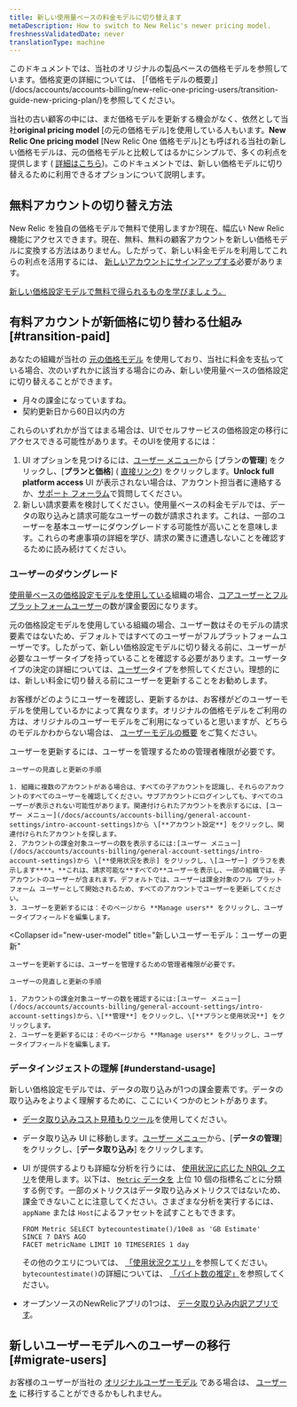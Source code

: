 ```yaml
---
title: 新しい使用量ベースの料金モデルに切り替えます
metaDescription: How to switch to New Relic's newer pricing model.
freshnessValidatedDate: never
translationType: machine
---
```


<Callout variant="important">
  このドキュメントでは、当社のオリジナルの製品ベースの価格モデルを参照しています。価格変更の詳細については、 [「価格モデルの概要」](/docs/accounts/accounts-billing/new-relic-one-pricing-users/transition-guide-new-pricing-plan/)を参照してください。
</Callout>

当社の古い顧客の中には、まだ価格モデルを更新する機会がなく、依然として当社**original pricing model** \[の元の価格モデル]を使用している人もいます。**New Relic One pricing model** \[New Relic One 価格モデル]とも呼ばれる当社の新しい価格モデルは、元の価格モデルと比較してはるかにシンプルで、多くの利点を提供します ( [詳細はこちら](/docs/accounts/accounts-billing/new-relic-one-pricing-billing/new-relic-one-pricing-billing))。このドキュメントでは、新しい価格モデルに切り替えるために利用できるオプションについて説明します。

## 無料アカウントの切り替え方法

New Relic を独自の価格モデルで無料で使用しますか?現在、幅広い New Relic 機能にアクセスできます。現在、無料、無料の顧客アカウントを新しい価格モデルに変換する方法はありません。したがって、新しい料金モデルを利用してこれらの利点を活用するには、 [新しいアカウントにサインアップする](https://newrelic.com/signup)必要があります。

[新しい価格設定モデルで無料で得られるものを学びましょう。](/docs/accounts/accounts-billing/new-relic-one-pricing-billing/new-relic-one-pricing-billing/#free)

## 有料アカウントが新価格に切り替わる仕組み [#transition-paid]

あなたの組織が当社の [元の価格モデル](/docs/accounts/original-accounts-billing/original-product-based-pricing/overview-user-models) を使用しており、当社に料金を支払っている場合、次のいずれかに該当する場合にのみ、新しい使用量ベースの価格設定に切り替えることができます。

* 月々の課金になっていますね。
* 契約更新日から60日以内の方

これらのいずれかが当てはまる場合は、UIでセルフサービスの価格設定の移行にアクセスできる可能性があります。そのUIを使用するには：

1. UI オプションを見つけるには、[ユーザー メニュー](/docs/accounts/accounts-billing/general-account-settings/intro-account-settings)から \[プラン**の管理**] をクリックし、\[**プランと価格**] ( [直接リンク](https://one.newrelic.com/launcher/nr1-core.settings?pane=eyJhY2NvdW50SWQiOjI0NDEyODYsIm5lcmRsZXRJZCI6ImNvbW1lcmNlLW5lcmRsZXRzLm5yLXNob3AtZW50cnkiLCJwYXRoIjoiL3BsYW5zLWFuZC1wcmljaW5nIiwibWlncmF0aW9uRWxpZ2libGUiOnRydWUsImFjY291bnROYW1lIjoiU3RyYWRvcyBMYWJzIn0=&platform%5BaccountId%5D=)) をクリックします。**Unlock full platform access** UI が表示されない場合は、アカウント担当者に連絡するか、[サポート フォーラム](https://discuss.newrelic.com/)で質問してください。
2. 新しい請求要素を検討してください。使用量ベースの料金モデルでは、データの取り込みと請求可能なユーザーの数が請求されます。これは、一部のユーザーを基本ユーザーにダウングレードする可能性が高いことを意味します。これらの考慮事項の詳細を学び、請求の驚きに遭遇しないことを確認するために読み続けてください。

### ユーザーのダウングレード

[使用量ベースの価格設定モデルを使用している](/docs/accounts/accounts-billing/new-relic-one-pricing-billing/new-relic-one-pricing-billing/)組織の場合、[コアユーザーとフルプラットフォームユーザー](/docs/accounts/accounts-billing/new-relic-one-user-management/user-type)の数が課金要因になります。

元の価格設定モデルを使用している組織の場合、ユーザー数はそのモデルの請求要素ではないため、デフォルトではすべてのユーザーがフルプラットフォームユーザーです。したがって、新しい価格設定モデルに切り替える前に、ユーザーが必要なユーザータイプを持っていることを確認する必要があります。ユーザータイプの決定の詳細については、[ユーザー](/docs/accounts/accounts-billing/new-relic-one-user-management/user-type)タイプを参照してください。理想的には、新しい料金に切り替える前にユーザーを更新することをお勧めします。

お客様がどのようにユーザーを確認し、更新するかは、お客様がどのユーザーモデルを使用しているかによって異なります。オリジナルの価格モデルをご利用の方は、オリジナルのユーザーモデルをご利用になっていると思いますが、どちらのモデルかわからない場合は、 [ユーザーモデルの概要](/docs/accounts/original-accounts-billing/original-product-based-pricing/overview-user-models) をご覧ください。

<CollapserGroup>
  <Collapser
    id="original-model"
    title="元のユーザーモデル：ユーザーの更新"
  >
    ユーザーを更新するには、ユーザーを管理するための管理者権限が必要です。

    ユーザーの見直しと更新の手順

    1. 組織に複数のアカウントがある場合は、すべての子アカウントを認識し、それらのアカウントのすべてのユーザーを確認してください。サブアカウントにログインしても、すべてのユーザーが表示されない可能性があります。関連付けられたアカウントを表示するには、[ユーザー メニュー](/docs/accounts/accounts-billing/general-account-settings/intro-account-settings)から \[**アカウント設定**] をクリックし、関連付けられたアカウントを探します。
    2. アカウントの課金対象ユーザーの数を表示するには:[ユーザー メニュー](/docs/accounts/accounts-billing/general-account-settings/intro-account-settings)から \[**使用状況を表示] をクリックし、\[ユーザー] グラフを表示します****。**これは、請求可能な**すべての**ユーザーを表示し、一部の組織では、子アカウントのユーザーが含まれます。デフォルトでは、ユーザーは課金対象のフル プラットフォーム ユーザーとして開始されるため、すべてのアカウントでユーザーを更新してください。
    3. ユーザーを更新するには：そのページから **Manage users** をクリックし、ユーザータイプフィールドを編集します。
  </Collapser>

  <Collapser
    id="new-user-model"
    title="新しいユーザーモデル：ユーザーの更新"
  >
    ユーザーを更新するには、ユーザーを管理するための管理者権限が必要です。

    ユーザーの見直しと更新の手順

    1. アカウントの課金対象ユーザーの数を確認するには:[ユーザー メニュー](/docs/accounts/accounts-billing/general-account-settings/intro-account-settings)から、\[**管理**] をクリックし、\[**プランと使用状況**] をクリックします。
    2. ユーザーを更新するには：そのページから **Manage users** をクリックし、ユーザータイプフィールドを編集します。
  </Collapser>
</CollapserGroup>

### データインジェストの理解 [#understand-usage]

新しい価格設定モデルでは、データの取り込みが1つの課金要素です。データの取り込みをよりよく理解するために、ここにいくつかのヒントがあります。

* [データ取り込みコスト見積もりツール](https://newrelic.com/blog/nerdlog/estimate-data-cost)を使用してください。

* データ取り込み UI に移動します。[ユーザー メニュー](/docs/accounts/accounts-billing/general-account-settings/intro-account-settings)から、\[**データの管理**] をクリックし、\[**データ取り込み**] をクリックします。

* UI が提供するよりも詳細な分析を行うには、 [使用状況に応じた NRQL クエリ](/docs/accounts/accounts-billing/new-relic-one-pricing-billing/usage-queries-alerts)を使用します。以下は、 [`Metric` データを](/docs/telemetry-data-platform/understand-data/new-relic-data-types/#dimensional-metrics) 上位 10 個の指標名ごとに分類する例です。一部のメトリクスはデータ取り込みメトリクスではないため、課金できないことに注意してください。さまざまな分析を実行するには、 `appName` または `Host`によるファセットを試すこともできます。

  ```
  FROM Metric SELECT bytecountestimate()/10e8 as 'GB Estimate' 
  SINCE 7 DAYS AGO 
  FACET metricName LIMIT 10 TIMESERIES 1 day
  ```

  その他のクエリについては、 [「使用状況クエリ」](/docs/accounts/accounts-billing/new-relic-one-pricing-users/usage-queries-alerts)を参照してください。 `bytecountestimate()`の詳細については、 [「バイト数の推定」](/docs/accounts/accounts-billing/new-relic-one-pricing-billing/usage-queries-alerts/#byte-count-estimate)を参照してください。

* オープンソースのNewRelicアプリの1つは、 [データ取り込み内訳アプリです](https://newrelic.com/instant-observability/account-data-ingestion/51e66f0d-153c-493c-a75c-a386c3f170ce)。

## 新しいユーザーモデルへのユーザーの移行 [#migrate-users]

お客様のユーザーが当社の [オリジナルユーザーモデル](/docs/accounts/original-accounts-billing/original-users-roles/overview-user-models) である場合は、 [ユーザーを](/docs/accounts/original-accounts-billing/original-users-roles/user-migration/) に移行することができるかもしれません。